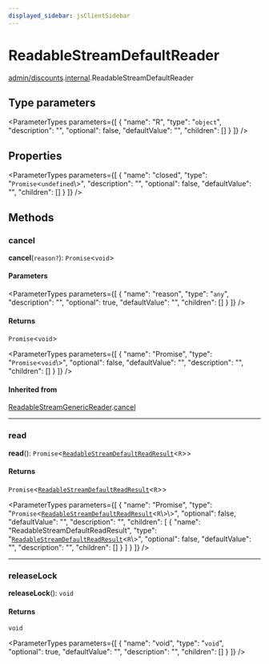 ```yaml
---
displayed_sidebar: jsClientSidebar
---
```



# ReadableStreamDefaultReader

[admin/discounts](../../modules/admin_discounts.mdx).[internal](../../admin_discounts/modules/admin_discounts.internal.mdx).ReadableStreamDefaultReader

## Type parameters

<ParameterTypes parameters={[
  {
    "name": "R",
    "type": "`object`",
    "description": "",
    "optional": false,
    "defaultValue": "",
    "children": []
  }
]} />

## Properties

<ParameterTypes parameters={[
  {
    "name": "closed",
    "type": "`Promise`<`undefined`\\>",
    "description": "",
    "optional": false,
    "defaultValue": "",
    "children": []
  }
]} />

## Methods

### cancel

**cancel**(`reason?`): `Promise`<`void`\>

#### Parameters

<ParameterTypes parameters={[
  {
    "name": "reason",
    "type": "`any`",
    "description": "",
    "optional": true,
    "defaultValue": "",
    "children": []
  }
]} />

#### Returns

`Promise`<`void`\>

<ParameterTypes parameters={[
  {
    "name": "Promise",
    "type": "`Promise`<`void`\\>",
    "optional": false,
    "defaultValue": "",
    "description": "",
    "children": []
  }
]} />

#### Inherited from

[ReadableStreamGenericReader](admin_discounts.internal.ReadableStreamGenericReader.mdx).[cancel](admin_discounts.internal.ReadableStreamGenericReader.mdx#cancel)

___

### read

**read**(): `Promise`<[`ReadableStreamDefaultReadResult`](../../admin_discounts/modules/admin_discounts.internal.mdx#readablestreamdefaultreadresult)<`R`\>\>

#### Returns

`Promise`<[`ReadableStreamDefaultReadResult`](../../admin_discounts/modules/admin_discounts.internal.mdx#readablestreamdefaultreadresult)<`R`\>\>

<ParameterTypes parameters={[
  {
    "name": "Promise",
    "type": "`Promise`<[`ReadableStreamDefaultReadResult`](../../admin_discounts/modules/admin_discounts.internal.mdx#readablestreamdefaultreadresult)<`R`\\>\\>",
    "optional": false,
    "defaultValue": "",
    "description": "",
    "children": [
      {
        "name": "ReadableStreamDefaultReadResult",
        "type": "[`ReadableStreamDefaultReadResult`](../../admin_discounts/modules/admin_discounts.internal.mdx#readablestreamdefaultreadresult)<`R`\\>",
        "optional": false,
        "defaultValue": "",
        "description": "",
        "children": []
      }
    ]
  }
]} />

___

### releaseLock

**releaseLock**(): `void`

#### Returns

`void`

<ParameterTypes parameters={[
  {
    "name": "void",
    "type": "`void`",
    "optional": true,
    "defaultValue": "",
    "description": "",
    "children": []
  }
]} />
